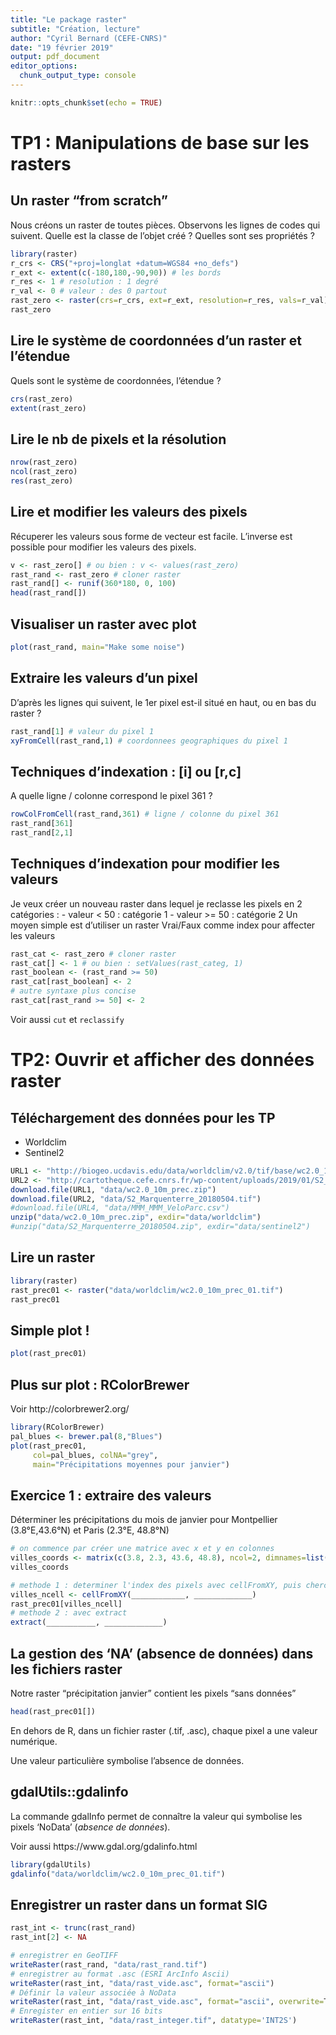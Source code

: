 ```yaml
---
title: "Le package raster"
subtitle: "Création, lecture"
author: "Cyril Bernard (CEFE-CNRS)"
date: "19 février 2019"
output: pdf_document
editor_options: 
  chunk_output_type: console
---
```


```r
knitr::opts_chunk$set(echo = TRUE)
```



# TP1 : Manipulations de base sur les rasters

## Un raster "from scratch"
Nous créons un raster de toutes pièces. Observons les lignes de codes qui suivent. Quelle est la classe de l'objet créé ? Quelles sont ses propriétés ?

```r
library(raster)
r_crs <- CRS("+proj=longlat +datum=WGS84 +no_defs")
r_ext <- extent(c(-180,180,-90,90)) # les bords 
r_res <- 1 # resolution : 1 degré
r_val <- 0 # valeur : des 0 partout
rast_zero <- raster(crs=r_crs, ext=r_ext, resolution=r_res, vals=r_val)
rast_zero
```

## Lire le système de coordonnées d'un raster et l'étendue
Quels sont le système de coordonnées, l'étendue ?
```r
crs(rast_zero) 
extent(rast_zero)
```

## Lire le nb de pixels et la résolution
```r
nrow(rast_zero)
ncol(rast_zero)
res(rast_zero)
```

## Lire et modifier les valeurs des pixels
Récuperer les valeurs sous forme de vecteur est facile. L'inverse est possible pour modifier les valeurs des pixels.

```r
v <- rast_zero[] # ou bien : v <- values(rast_zero)
rast_rand <- rast_zero # cloner raster
rast_rand[] <- runif(360*180, 0, 100)
head(rast_rand[])
```

## Visualiser un raster avec plot
```r
plot(rast_rand, main="Make some noise")
```

## Extraire les valeurs d'un pixel
D'après les lignes qui suivent, le 1er pixel est-il situé en haut, ou en bas du raster ?
```r
rast_rand[1] # valeur du pixel 1
xyFromCell(rast_rand,1) # coordonnees geographiques du pixel 1
```

## Techniques d'indexation : [i] ou [r,c]
A quelle ligne / colonne correspond le pixel 361 ?
```r
rowColFromCell(rast_rand,361) # ligne / colonne du pixel 361
rast_rand[361]
rast_rand[2,1]
```

## Techniques d'indexation pour modifier les valeurs
Je veux créer un nouveau raster dans lequel je reclasse les pixels en 2 catégories :
- valeur < 50 : catégorie 1
- valeur >= 50 : catégorie 2
Un moyen simple est d'utiliser un raster Vrai/Faux comme index pour affecter les valeurs
```r
rast_cat <- rast_zero # cloner raster
rast_cat[] <- 1 # ou bien : setValues(rast_categ, 1)
rast_boolean <- (rast_rand >= 50)
rast_cat[rast_boolean] <- 2 
# autre syntaxe plus concise
rast_cat[rast_rand >= 50] <- 2 
```
Voir aussi `cut` et `reclassify` 


# TP2: Ouvrir et afficher des données raster

## Téléchargement des données pour les TP

- Worldclim 
- Sentinel2

```r
URL1 <- "http://biogeo.ucdavis.edu/data/worldclim/v2.0/tif/base/wc2.0_10m_prec.zip"
URL2 <- "http://cartotheque.cefe.cnrs.fr/wp-content/uploads/2019/01/S2_Marquenterre_20180504.tif"
download.file(URL1, "data/wc2.0_10m_prec.zip")
download.file(URL2, "data/S2_Marquenterre_20180504.tif")
#download.file(URL4, "data/MMM_MMM_VeloParc.csv")
unzip("data/wc2.0_10m_prec.zip", exdir="data/worldclim")
#unzip("data/S2_Marquenterre_20180504.zip", exdir="data/sentinel2")
```



## Lire un raster
```r
library(raster)
rast_prec01 <- raster("data/worldclim/wc2.0_10m_prec_01.tif")
rast_prec01
```

## Simple plot !
```r
plot(rast_prec01)
```

## Plus sur plot : RColorBrewer
Voir http://colorbrewer2.org/
```r
library(RColorBrewer)
pal_blues <- brewer.pal(8,"Blues")
plot(rast_prec01, 
     col=pal_blues, colNA="grey", 
     main="Précipitations moyennes pour janvier")
```

## Exercice 1 : extraire des valeurs
Déterminer les précipitations du mois de janvier pour Montpellier (3.8°E,43.6°N) et Paris (2.3°E, 48.8°N)
```r
# on commence par créer une matrice avec x et y en colonnes
villes_coords <- matrix(c(3.8, 2.3, 43.6, 48.8), ncol=2, dimnames=list(c("MTP","PAR"), c("long","lat")))
villes_coords
```

```r
# methode 1 : determiner l'index des pixels avec cellFromXY, puis chercher la valeur
villes_ncell <- cellFromXY(____________, _____________)
rast_prec01[villes_ncell]
# methode 2 : avec extract
extract(___________, _____________)
```

## La gestion des 'NA' (absence de données) dans les fichiers raster
Notre raster "précipitation janvier" contient les pixels "sans données"
```r
head(rast_prec01[])
```

En dehors de R, dans un fichier raster (.tif, .asc), chaque pixel a une valeur numérique. 

Une valeur particulière symbolise l'absence de données.

## gdalUtils::gdalinfo
La commande gdalInfo permet de connaître la valeur qui symbolise les pixels 'NoData' (_absence de données_).

Voir aussi https://www.gdal.org/gdalinfo.html
```r
library(gdalUtils)
gdalinfo("data/worldclim/wc2.0_10m_prec_01.tif")
```

## Enregistrer un raster dans un format SIG
```r
rast_int <- trunc(rast_rand)
rast_int[2] <- NA

# enregistrer en GeoTIFF
writeRaster(rast_rand, "data/rast_rand.tif")
# enregistrer au format .asc (ESRI ArcInfo Ascii)
writeRaster(rast_int, "data/rast_vide.asc", format="ascii")
# Définir la valeur associée à NoData
writeRaster(rast_int, "data/rast_vide.asc", format="ascii", overwrite=T, NAflag=-99)
# Enregister en entier sur 16 bits
writeRaster(rast_int, "data/rast_integer.tif", datatype='INT2S')
```


